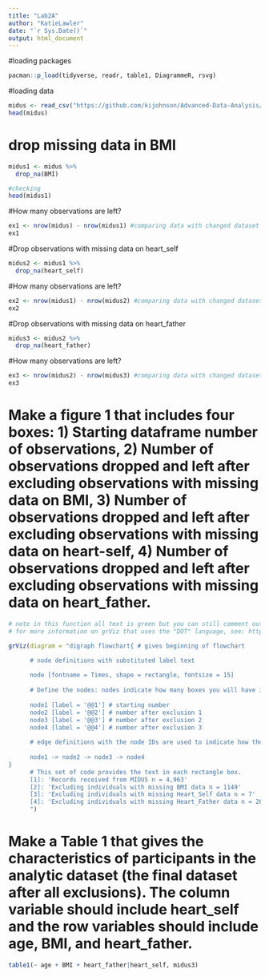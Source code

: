 ```yaml
---
title: "Lab2A"
author: "KatieLawler"
date: "`r Sys.Date()`"
output: html_document
---
```



#loading packages
```r
pacman::p_load(tidyverse, readr, table1, DiagrammeR, rsvg)

```

#loading data
```r
midus <- read_csv("https://github.com/kijohnson/Advanced-Data-Analysis/raw/refs/heads/main/midus.csv") 
head(midus)

```

# drop missing data in BMI 
```r
midus1 <- midus %>%
  drop_na(BMI) 

#checking 
head(midus1)
```

#How many observations are left?

```r
ex1 <- nrow(midus) - nrow(midus1) #comparing data with changed dataset
ex1
```

#Drop observations with missing data on heart_self

```r
midus2 <- midus1 %>%
  drop_na(heart_self) 

```

#How many observations are left?

```r
ex2 <- nrow(midus1) - nrow(midus2) #comparing data with changed dataset
ex2
```

#Drop observations with missing data on heart_father

```r
midus3 <- midus2 %>%
  drop_na(heart_father) 

```

#How many observations are left?
```r
ex3 <- nrow(midus2) - nrow(midus3) #comparing data with changed dataset
ex3
```

# Make a figure 1 that includes four boxes: 1) Starting dataframe number of observations, 2) Number of observations dropped and left after excluding observations with missing data on BMI, 3) Number of observations dropped and left after excluding observations with missing data on heart-self, 4) Number of observations dropped and left after excluding observations with missing data on heart_father.

```r
# note in this function all text is green but you can still comment out text with hashtags
# for more information on grViz that uses the "DOT" language, see: https://rich-iannone.github.io/DiagrammeR/articles/graphviz-mermaid.html

grViz(diagram = "digraph flowchart{ # gives beginning of flowchart

      # node definitions with substituted label text
      
      node [fontname = Times, shape = rectangle, fontsize = 15] 
      
      # Define the nodes: nodes indicate how many boxes you will have in your diagram. Since I have three sets of exclusions, I will have four nodes.
      
      node1 [label = '@@1'] # starting number
      node2 [label = '@@2'] # number after exclusion 1
      node3 [label = '@@3'] # number after exclusion 2
      node4 [label = '@@4'] # number after exclusion 3
      
      # edge definitions with the node IDs are used to indicate how the rectangle boxes flow from each other. 
      
      node1 -> node2 -> node3 -> node4
}
      # This set of code provides the text in each rectangle box.
      [1]: 'Records received from MIDUS n = 4,963'
      [2]: 'Excluding individuals with missing BMI data n = 1149'
      [3]: 'Excluding individuals with missing Heart_Self data n = 7'
      [4]: 'Excluding individuals with missing Heart_Father data n = 26'
      ")
```


#  Make a Table 1 that gives the characteristics of participants in the analytic dataset (the final dataset after all exclusions). The column variable should include heart_self and the row variables should include age, BMI, and heart_father.

```r
table1(~ age + BMI + heart_father|heart_self, midus3)
```

